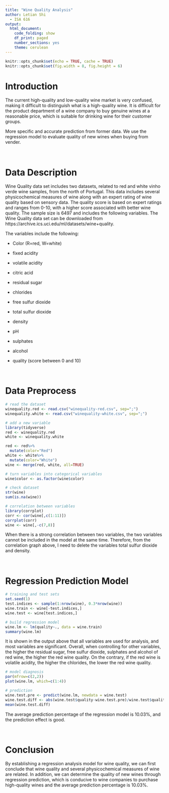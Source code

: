 ```yaml
---
title: "Wine Quality Analysis"
author: Letian Shi
  - ISA 616
output: 
  html_document:
    code_folding: show
    df_print: paged
    number_sections: yes
    theme: cerulean
---
```

```r
knitr::opts_chunk$set(echo = TRUE, cache = TRUE)
knitr::opts_chunk$set(fig.width = 8, fig.height = 6)
```

# Introduction

The current high-quality and low-quality wine market is very confused, making it difficult to distinguish what is a high-quality wine. It is difficult for the product department of a wine company to buy genuine wines at a reasonable price, which is suitable for drinking wine for their customer groups.

More specific and accurate prediction from former data. We use the regression model to evaluate quality of new wines when buying from vender.

<br/>

# Data Description

Wine Quality data set includes two datasets, related to red and white vinho verde wine samples, from the north of Portugal. This data includes several physicochemical measures of wine along with an expert rating of wine quality based on sensory data. The quality score is based on expert ratings and ranges from 0-10, with a higher score associated with better wine quality. The sample size is 6497 and includes the following variables. The Wine Quality data set can be downloaded from https://archive.ics.uci.edu/ml/datasets/wine+quality.

The variables include the following:

* Color (R=red, W=white)

* fixed acidity

* volatile acidity

* citric acid

* residual sugar

* chlorides

* free sulfur dioxide

* total sulfur dioxide

* density

* pH

* sulphates

* alcohol

* quality (score between 0 and 10)

<br/>

# Data Preprocess

```r
# read the dataset
winequality.red <- read.csv("winequality-red.csv", sep=";")
winequality.white <- read.csv("winequality-white.csv", sep=";")

# add a new variable
library(tidyverse)
red <- winequality.red
white <- winequality.white

red <- red%>%
  mutate(color="Red")
white <- white%>%
  mutate(color="White")
wine <- merge(red, white, all=TRUE)

# turn variables into categorical variables
wine$color <- as.factor(wine$color)

# check dataset
str(wine)
sum(is.na(wine))
```

```r
# correlation between variables
library(corrplot)
corr <- cor(wine[,c(1:11)])
corrplot(corr)
wine <- wine[,-c(7,8)]
```

When there is a strong correlation between two variables, the two variables cannot be included in the model at the same time. Therefore, from the correlation graph above, I need to delete the variables total sulfur dioxide and density.

<br/>

# Regression Prediction Model

```r
# training and test sets
set.seed(1)
test.indices <- sample(1:nrow(wine), 0.3*nrow(wine)) 
wine.train <- wine[-test.indices,] 
wine.test <- wine[test.indices,]
```

```r
# build regression model
wine.lm <- lm(quality~., data = wine.train)
summary(wine.lm)
```

It is shown in the output above that all variables are used for analysis, and most variables are significant. Overall, when controlling for other variables, the higher the residual sugar, free sulfur dioxide, sulphates and alcohol of red wine, the higher the red wine quality. On the contrary, if the red wine is volatile acidity, the higher the chlorides, the lower the red wine quality.

```r
# model diagnosis
par(mfrow=c(2,2))
plot(wine.lm, which=c(1:4))
```

```r
# prediction
wine.test.pre <- predict(wine.lm, newdata = wine.test)
wine.test.diff <- abs(wine.test$quality-wine.test.pre)/wine.test$quality
mean(wine.test.diff)
```

The average prediction percentage of the regression model is 10.03%, and the prediction effect is good.

<br/>

# Conclusion

By establishing a regression analysis model for wine quality, we can first conclude that wine quality and several physicochemical measures of wine are related. In addition, we can determine the quality of new wines through regression prediction, which is conducive to wine companies to purchase high-quality wines and the average prediction percentage is 10.03%.

<br/>

<br/>

<br/>


